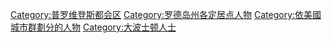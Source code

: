[[Category:普罗维登斯都会区|Category:普罗维登斯都会区]]
[[Category:罗德岛州各定居点人物|Category:罗德岛州各定居点人物]]
[[Category:依美國城市群劃分的人物|Category:依美國城市群劃分的人物]]
[[Category:大波士顿人士|Category:大波士顿人士]]